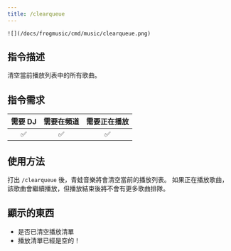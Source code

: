 ```yaml
---
title: /clearqueue
---
```

`![](/docs/frogmusic/cmd/music/clearqueue.png)`

## 指令描述 
<Info>
清空當前播放列表中的所有歌曲。
</Info>

## 指令需求
| 需要 DJ |	需要在頻道 | 需要正在播放 |
| :-----: | :-------: | :---------: |
|   ✅   |    ✅     |     ✅      |

## 使用方法
打出 `/clearqueue` 後，青蛙音樂將會清空當前的播放列表。
<Info>
如果正在播放歌曲，該歌曲會繼續播放，但播放結束後將不會有更多歌曲排隊。
</Info>

## 顯示的東西
- 是否已清空播放清單
- 播放清單已經是空的！